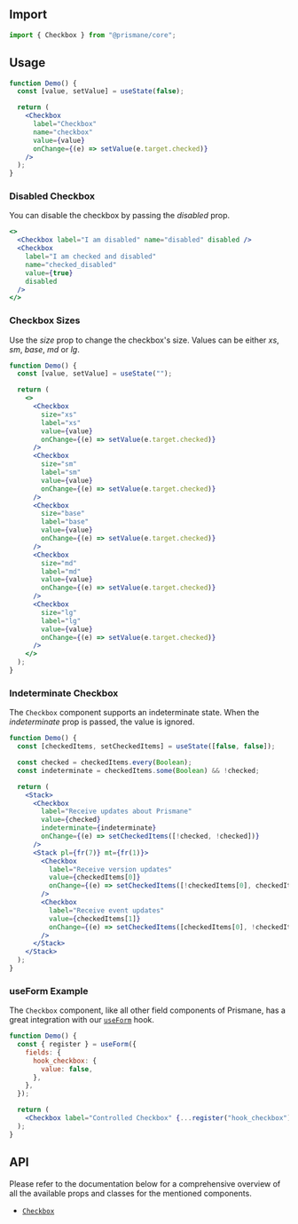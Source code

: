 ## Import

```js
import { Checkbox } from "@prismane/core";
```

## Usage

```jsx preview
function Demo() {
  const [value, setValue] = useState(false);

  return (
    <Checkbox
      label="Checkbox"
      name="checkbox"
      value={value}
      onChange={(e) => setValue(e.target.checked)}
    />
  );
}
```

### Disabled Checkbox

You can disable the checkbox by passing the _disabled_ prop.

```jsx preview
<>
  <Checkbox label="I am disabled" name="disabled" disabled />
  <Checkbox
    label="I am checked and disabled"
    name="checked_disabled"
    value={true}
    disabled
  />
</>
```

### Checkbox Sizes

Use the _size_ prop to change the checkbox's size. Values can be either _xs_, _sm_, _base_, _md_ or _lg_.

```jsx preview
function Demo() {
  const [value, setValue] = useState("");

  return (
    <>
      <Checkbox
        size="xs"
        label="xs"
        value={value}
        onChange={(e) => setValue(e.target.checked)}
      />
      <Checkbox
        size="sm"
        label="sm"
        value={value}
        onChange={(e) => setValue(e.target.checked)}
      />
      <Checkbox
        size="base"
        label="base"
        value={value}
        onChange={(e) => setValue(e.target.checked)}
      />
      <Checkbox
        size="md"
        label="md"
        value={value}
        onChange={(e) => setValue(e.target.checked)}
      />
      <Checkbox
        size="lg"
        label="lg"
        value={value}
        onChange={(e) => setValue(e.target.checked)}
      />
    </>
  );
}
```

### Indeterminate Checkbox

The `Checkbox` component supports an indeterminate state. When the _indeterminate_ prop is passed, the value is ignored.

```jsx preview
function Demo() {
  const [checkedItems, setCheckedItems] = useState([false, false]);

  const checked = checkedItems.every(Boolean);
  const indeterminate = checkedItems.some(Boolean) && !checked;

  return (
    <Stack>
      <Checkbox
        label="Receive updates about Prismane"
        value={checked}
        indeterminate={indeterminate}
        onChange={(e) => setCheckedItems([!checked, !checked])}
      />
      <Stack pl={fr(7)} mt={fr(1)}>
        <Checkbox
          label="Receive version updates"
          value={checkedItems[0]}
          onChange={(e) => setCheckedItems([!checkedItems[0], checkedItems[1]])}
        />
        <Checkbox
          label="Receive event updates"
          value={checkedItems[1]}
          onChange={(e) => setCheckedItems([checkedItems[0], !checkedItems[1]])}
        />
      </Stack>
    </Stack>
  );
}
```

### useForm Example

The `Checkbox` component, like all other field components of Prismane, has a great integration with our [`useForm`](/docs/hooks/use-form) hook.

```jsx preview
function Demo() {
  const { register } = useForm({
    fields: {
      hook_checkbox: {
        value: false,
      },
    },
  });

  return (
    <Checkbox label="Controlled Checkbox" {...register("hook_checkbox")} />
  );
}
```

## API

Please refer to the documentation below for a comprehensive overview of all the available props and classes for the mentioned components.

- [`Checkbox`](/docs/components-api/checkbox-api)
